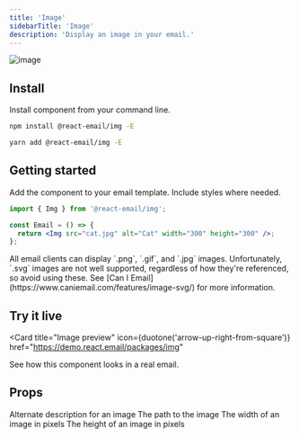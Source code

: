 ```yaml
---
title: 'Image'
sidebarTitle: 'Image'
description: 'Display an image in your email.'
---
```



<img className="rounded-md" src="/docs/images/components/img.png" alt="image" />

## Install

Install component from your command line.

<CodeGroup>

```sh npm
npm install @react-email/img -E
```

```sh yarn
yarn add @react-email/img -E
```

</CodeGroup>

## Getting started

Add the component to your email template. Include styles where needed.

```jsx
import { Img } from '@react-email/img';

const Email = () => {
  return <Img src="cat.jpg" alt="Cat" width="300" height="300" />;
};
```

<Tip>
  All email clients can display `.png`, `.gif`, and `.jpg` images.
  Unfortunately, `.svg` images are not well supported, regardless of how they're
  referenced, so avoid using these. See [Can I
  Email](https://www.caniemail.com/features/image-svg/) for more information.
</Tip>

## Try it live

<Card
  title="Image preview"
  icon={duotone('arrow-up-right-from-square')}
  href="https://demo.react.email/packages/img"
>
  See how this component looks in a real email.
</Card>

## Props

<ResponseField name="alt" type="string">
  Alternate description for an image
</ResponseField>

<ResponseField name="src" type="string">
  The path to the image
</ResponseField>

<ResponseField name="width" type="string">
  The width of an image in pixels
</ResponseField>

<ResponseField name="height" type="string">
  The height of an image in pixels
</ResponseField>

<Support />
